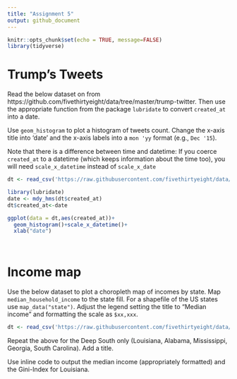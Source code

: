 ```yaml
---
title: "Assignment 5"
output: github_document
---
```


```r
knitr::opts_chunk$set(echo = TRUE, message=FALSE)
library(tidyverse)
```

# Trump's Tweets

Read the below dataset on from https://github.com/fivethirtyeight/data/tree/master/trump-twitter. Then use the appropriate function from the package `lubridate` to convert `created_at` into a date.

Use `geom_histogram` to plot a histogram of tweets count. Change the x-axis title into 'date' and the x-axis labels into a `mon 'yy` format (e.g., `Dec '15`).

Note that there is a difference between time and datetime: If you coerce `created_at` to a datetime (which keeps information about the time too), you will need `scale_x_datetime` instead of `scale_x_date`


```r
dt <- read_csv('https://raw.githubusercontent.com/fivethirtyeight/data/master/trump-twitter/realDonaldTrump_poll_tweets.csv')

library(lubridate)
date <- mdy_hms(dt$created_at)
dt$created_at<-date

ggplot(data = dt,aes(created_at))+
  geom_histogram()+scale_x_datetime()+
  xlab("date")
  



```



# Income map

Use the below dataset to plot a choropleth map of incomes by state. Map `median_household_income` to the state fill. For a shapefile of the US states use `map_data("state")`. Adjust the legend setting the title to "Median income" and formatting the scale as `$xx,xxx`.

```r
dt <- read_csv('https://raw.githubusercontent.com/fivethirtyeight/data/master/hate-crimes/hate_crimes.csv')
```

Repeat the above for the Deep South only (Louisiana, Alabama, Mississippi, Georgia, South Carolina). Add a title.

Use inline code to output the median income (appropriately formatted) and the Gini-Index for Louisiana.

